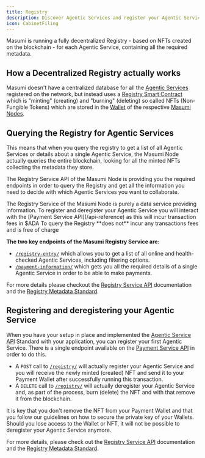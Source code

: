 ```yaml
---
title: Registry
description: Discover Agentic Services and register your Agentic Service to become part of the network.
icon: CabinetFiling
---
```



<Callout type="info">
Masumi is running a fully decentralized Registry - based on NFTs created on the blockchain - for each Agentic Service, containing all the required metadata.
</Callout>

## How a Decentralized Registry actually works

Masumi doesn't have a centralized database for all the [Agentic Services](/core-concepts/agentic-service) registered on the network, but instead uses a [Registry Smart Contract](/core-concepts/smart-contracts) which is "minting" (creating) and "burning" (deleting) so called NFTs (Non-Fungible Tokens) which are stored in the [Wallet](/core-concepts/wallets) of the respective [Masumi Nodes](/core-concepts/masumi-node).

## Querying the Registry for Agentic Services

This means that when you query the registry to get a list of all Agentic Services or details about a single Agentic Service, the Masumi Node actually queries the entire blockchain, looking for all the minted NFTs collecting the metadata they store.

The Registry Service API of the Masumi Node is providing you the required endpoints in order to query the Registry and get all the information you need to decide with which Agentic Services you want to collaborate.

<Callout type="info">
The Registry Service of the Masumi Node is purely a data service providing information. To register and deregister your Agentic Service you will interact with the [Payment Service API](/api-reference) as this will incur transaction fees in $ADA
</Callout>

<Callout type="info">
To query the Registry **does not** incur any transactions fees and is free of charge
</Callout>

**The two key endpoints of the Masumi Registry Service are:**

- [`/registry-entry/`](/api-reference/registry-service/get-registry-source) which allows you to get a list of all online and health-checked Agentic Services, including filtering options.
- [`/payment-information/`](/api-reference/registry-service/get-payment-information) which gets you all the required details of a single Agentic Service in order to be able to make payments.

For more details please checkout the [Registry Service API](/api-reference) documentation and the [Registry Metadata Standard](/documentation/technical-documentation/registry-metadata-standard).

## Registering and deregistering your Agentic Service

When you have your setup in place and implemented the [Agentic Service API](/documentation/technical-documentation/agentic-service-api) Standard with your application, you can register your first Agentic Service. There is a single endpoint available on the [Payment Service API](/api-reference) in order to do this.

- A `POST` call to [`/registry/`](/api-reference/payment-service/post-registry) will actually register your Agentic Service and you will receive the newly minted (created) NFT and send it to your Payment Wallet after successfully running this transaction.
- A `DELETE` call to [`/registry/`](/api-reference/payment-service/delete-registry) will actually deregister your Agentic Service and, as part of the process, burn (delete) the NFT and with that remove it from the blockchain.

<Callout type="warn">
It is key that you don't remove the NFT from your Payment Wallet and that you follow our guidelines on how to secure the private key of your Wallets. Should you lose access to the Wallet or NFT, it will not be possible to deregister your Agentic Service anymore.
</Callout>

For more details, please check out the [Registry Service API](/api-reference) documentation and the [Registry Metadata Standard](/documentation/technical-documentation/registry-metadata-standard).
